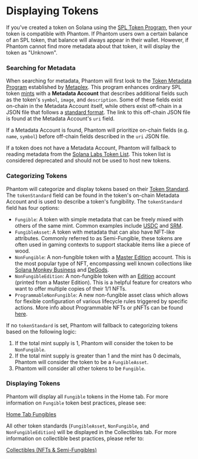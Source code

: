 # Displaying Tokens

If you've created a token on Solana using the [SPL Token Program](https://spl.solana.com/token), then your token is compatible with Phantom. If Phantom users own a certain balance of an SPL token, that balance will always appear in their wallet. However, if Phantom cannot find more metadata about that token, it will display the token as "Unknown".

### Searching for Metadata

When searching for metadata, Phantom will first look to the [Token Metadata Program](https://docs.metaplex.com/programs/token-metadata/overview) established by [Metaplex](https://www.metaplex.com/). This program enhances ordinary SPL token [mints](https://docs.solana.com/integrations/exchange#token-mints) with a **Metadata Account** that describes additional fields such as the token's `symbol`, `image`, and `description`. Some of these fields exist on-chain in the Metadata Account itself, while others exist off-chain in a JSON file that follows a [standard format](https://docs.metaplex.com/programs/token-metadata/token-standard). The link to this off-chain JSON file is found at the Metadata Account's `uri` field.

If a Metadata Account is found, Phantom will prioritize on-chain fields (e.g. `name`, `symbol`) before off-chain fields described in the `uri` JSON file.

If a token does not have a Metadata Account, Phantom will fallback to reading metadata from the [Solana Labs Token List](https://github.com/solana-labs/token-list). This token list is considered deprecated and should not be used to host new tokens.

### Categorizing Tokens

Phantom will categorize and display tokens based on their [Token Standard](https://docs.metaplex.com/programs/token-metadata/token-standard#token-standards). The `tokenStandard` field can be found in the token's on-chain Metadata Account and is used to describe a token's fungibility. The `tokenStandard` field has four options:

* `Fungible`: A token with simple metadata that can be freely mixed with others of the same mint. Common examples include [USDC](https://www.circle.com/en/usdc) and [SRM](https://www.projectserum.com/).
* `FungibleAsset`: A token with metadata that can also have NFT-like attributes. Commonly referred to as Semi-Fungible, these tokens are often used in gaming contexts to support stackable items like a piece of wood.
* `NonFungible`: A non-fungible token with a [Master Edition](https://docs.metaplex.com/programs/token-metadata/accounts#master-edition) account. This is the most popular type of NFT, encompassing well known collections like [Solana Monkey Business](https://solanamonkey.business/) and [DeGods](https://www.degods.com/).
* `NonFungibleEdition`: A non-fungible token with an [Edition](https://docs.metaplex.com/programs/token-metadata/accounts#edition) account (printed from a Master Edition). This is a helpful feature for creators who want to offer multiple copies of their 1/1 NFTs.
* `ProgrammableNonFungible`: A new non-fungible asset class which allows for flexible configuration of various lifecycle rules triggered by specific actions. More info about Programmable NFTs or pNFTs can be found [here](https://github.com/metaplex-foundation/metaplex-program-library/blob/master/token-metadata/program/ProgrammableNFTGuide).

If no `tokenStandard` is set, Phantom will fallback to categorizing tokens based on the following logic:

1. If the total mint supply is 1, Phantom will consider the token to be `NonFungible`.
2. If the total mint supply is greater than 1 and the mint has 0 decimals, Phantom will consider the token to be a `FungibleAsset`.
3. Phantom will consider all other tokens to be `Fungible`.

### Displaying Tokens

Phantom will display all `Fungible` tokens in the Home tab. For more information on `Fungible` token best practices, please see:

[Home Tab Fungibles](home-tab-fungibles.md)

All other token standards (`FungibleAsset`, `NonFungible`, and `NonFungibleEdition`) will be displayed in the Collectibles tab. For more information on collectible best practices, please refer to:

[Collectibles (NFTs & Semi-Fungibles)](collectibles-nfts-and-semi-fungibles.md)
